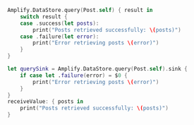 <BlockSwitcher>

<Block name="Listener (iOS 11+)">

```swift
Amplify.DataStore.query(Post.self) { result in
    switch result {
    case .success(let posts):
        print("Posts retrieved successfully: \(posts)")
    case .failure(let error):
        print("Error retrieving posts \(error)")
    }
}
```

</Block>

<Block name="Combine (iOS 13+)">

```swift
let querySink = Amplify.DataStore.query(Post.self).sink {
    if case let .failure(error) = $0 {
        print("Error retrieving posts \(error)")
    }
}
receiveValue: { posts in
    print("Posts retrieved successfully: \(posts)")
}
```

</Block>

</BlockSwitcher>
